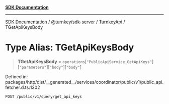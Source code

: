 [**SDK Documentation**](../../../../../README.mdx)

***

[SDK Documentation](../../../../../packages.mdx) / [@turnkey/sdk-server](../../../README.mdx) / [TurnkeyApi](../README.mdx) / TGetApiKeysBody

# Type Alias: TGetApiKeysBody

> **TGetApiKeysBody** = `operations`\[`"PublicApiService_GetApiKeys"`\]\[`"parameters"`\]\[`"body"`\]\[`"body"`\]

Defined in: packages/http/dist/\_\_generated\_\_/services/coordinator/public/v1/public\_api.fetcher.d.ts:1302

`POST /public/v1/query/get_api_keys`
